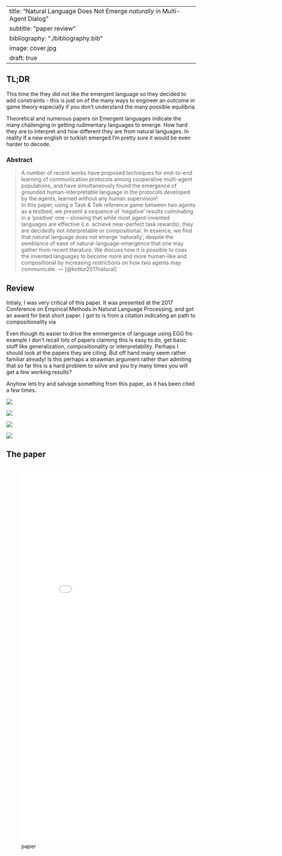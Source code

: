 
---
title: "Natural Language Does Not Emerge *naturally* in Multi-Agent Dialog"
subtitle: "paper review"
bibliography: "./bibliography.bib"
image: cover.jpg
draft: true
---


## TL;DR

This time the they did not like the emergent language so they decided to add constraints - this is just on of the many ways to engineer an outcome in game theory especially if you don't understand the many possible equilibria. 

Theoretical and numerous papers on Emergent languages indicate the many challenging in getting rudimentary languages to emerge. How hard they are to interpret and how different they are from natural languages. In reality if a new english or turkish emerged I'm pretty sure it would be even harder to decode. 

### Abstract

> A number of recent works have proposed techniques for end-to-end learning of communication protocols among cooperative multi-agent populations, and have simultaneously found the emergence of grounded human-interpretable language in the protocols developed by the agents, learned without any human supervision!  
> In this paper, using a Task & Talk reference game between two agents as a testbed, we present a sequence of ‘negative’ results culminating in a ‘positive’ one – showing that while most agent-invented languages are effective (i.e. achieve near-perfect task rewards), they are decidedly not  interpretable or compositional. In essence, we find that natural language does not emerge ‘naturally’, despite the semblance of ease of natural-language-emergence that one may gather from recent literature. We discuss how it is possible to coax the invented languages to become more and more human-like and compositional by increasing restrictions on how two agents may communicate.
> --- [@kottur2017natural]


## Review

Intialy, I was very critical of this paper. It was presented at the 2017 Conference on Empirical Methods in Natural Language Processing, and got an award for best short paper. I got to is from a citation indicating an path to compositionality via 

Even though its easier to drive the emmergence of language using EGG fro example I don't recall lots of papers claiming this is easy to do, get basic stuff like generalization, compositionality or interpretability. Perhaps I should look at the papers they are citing. But off hand many seem rather familiar already! Is this perhaps a strawman argument rather than admiting that so far this is a hard problem to solve and you try many times you will get a few working results?

Anyhow lets try and salvage something from this paper, as it has been cited a few times.

![](./fig_1.png){.col-page}

![](./fig_2.png){.col-page}

![](./table_1.png){.col-page}

![](./table_2.png){.col-page}

## The paper

![paper](./paper.pdf){.col-page width="800px" height="1000px"}
